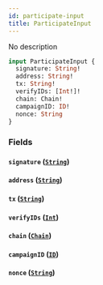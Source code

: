 ```yaml
---
id: participate-input
title: ParticipateInput
---
```



No description

```graphql
input ParticipateInput {
  signature: String!
  address: String!
  tx: String!
  verifyIDs: [Int!]!
  chain: Chain!
  campaignID: ID!
  nonce: String
}
```


### Fields

#### `signature` ([`String`](../../references/scalars/string))




#### `address` ([`String`](../../references/scalars/string))




#### `tx` ([`String`](../../references/scalars/string))




#### `verifyIDs` ([`Int`](../../references/scalars/int))




#### `chain` ([`Chain`](../../references/enums/chain))




#### `campaignID` ([`ID`](../../references/scalars/id))




#### `nonce` ([`String`](../../references/scalars/string))






